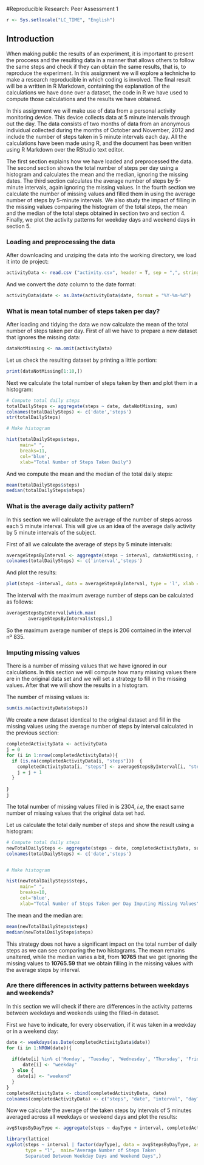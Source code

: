 
#Reproducible Research: Peer Assessment 1

```r
r <- Sys.setlocale("LC_TIME", "English")
```

## Introduction

When making public the results of an experiment, it is important to present the proccess and the resulting data in a manner that allows others to follow the same steps and check if they can obtain the same results, that is, to reproduce the experiment. In this assignment we will explore a techniche to make a research reproducible in which coding is involved. The final result will be a written in R Markdown, containing the explanation of the calculations we have done over a dataset, the code in R we have used to compute those calculations and the results we have obtained.

In this assignment we will make use of data from a personal activity monitoring device. This device collects data at 5 minute intervals through out the day. The data consists of two months of data from an anonymous individual collected during the months of October and November, 2012 and include the number of steps taken in 5 minute intervals each day. All the calculations have been made using R, and the document has been written using R Markdown over the RStudio text editor.

The first section explains how we have loaded and preprocessed the data. The second section shows the total number of steps per day using a histogram and calculates the mean and the median, ignoring the missing dates. The third section calculates the average number of steps by 5-minute intervals, again ignoring the missing values. In the fourth section we calculate the number of missing values and filled them in using the average number of steps by 5-minute intervals. We also study the impact of filling in the missing values comparing the histogram of the total steps, the mean and the median of the total steps obtained in section two and section 4. Finally, we plot the activity patterns for weekday days and weekend days in section 5.


### Loading and preprocessing the data

After downloading and unziping the data into the working directory, we load it into de project:

```r
activityData <- read.csv ("activity.csv", header = T, sep = ",", stringsAsFactors = F)
```

And we convert the *date* column to the date format:

```r
activityData$date <- as.Date(activityData$date, format = "%Y-%m-%d")
```

### What is mean total number of steps taken per day?

After loading and tidying the data we now calculate the mean of the total number of steps taken per day. First of all we have to prepare a new dataset that ignores the missing data:

```r
dataNotMissing <- na.omit(activityData)
```

Let us check the resulting dataset by printing a little portion:

```r
print(dataNotMissing[1:10,])
```

Next we calculate the total number of steps taken by then and plot them in a histogram:

```r

# Compute total daily steps
totalDailySteps <- aggregate(steps ~ date, dataNotMissing, sum)
colnames(totalDailySteps) <- c('date','steps')
str(totalDailySteps)

# Make histogram

hist(totalDailySteps$steps, 
     main=" ",
     breaks=11,
     col='blue',
     xlab="Total Number of Steps Taken Daily")
```

And we compute the mean and the median of the total daily steps:

```r
mean(totalDailySteps$steps)
median(totalDailySteps$steps)

```

### What is the average daily activity pattern?

In this section we will calculate the average of the number of steps across each 5 minute interval. This will give us an idea of the average daily activity by 5 minute intervals of the subject.

First of all we calculate the average of steps by 5 minute intervals:

```r
averageStepsByInterval <- aggregate(steps ~ interval, dataNotMissing, mean)
colnames(totalDailySteps) <- c('interval','steps')
```

And plot the results:

```r

plot(steps ~interval, data = averageStepsByInterval, type = 'l', xlab = 'Time intervals of 5 minutes', ylab = 'Average steps', main = 'Average number of steps taken in intervals of 5 minutes in a day', col = 'red')

```

The interval with the maximum average number of steps can be calculated as follows:

```r
averageStepsByInterval[which.max(  
        averageStepsByInterval$steps),]
```
So the maximum average number of steps is 206 contained in the interval nº 835.

### Imputing missing values

There is a number of missing values that we have ignored in our calculations. In this section we will compute how many missing values there are in the original data set and we will set a strategy to fill in the missing values. After that we will show the results in a histogram.

The number of missing values is:

```r

sum(is.na(activityData$steps))

``` 

We create a new dataset identical to the original dataset and fill in the missing values using the average number of steps by interval calculated in the previous section:

```r

completedActivityData <- activityData
j = 0
for (i in 1:nrow(completedActivityData)){
  if (is.na(completedActivityData[i, "steps"]))  {
    completedActivityData[i, "steps"] <- averageStepsByInterval[i, "steps"]
    j = j + 1
  }
  
}
j
```

The total number of missing values filled in is 2304, *i.e*, the exact same number of missing values that the original data set had. 

Let us calculate the total daily number of steps and show the result using a histogram: 
```r

# Compute total daily steps
newTotalDailySteps <- aggregate(steps ~ date, completedActivityData, sum)
colnames(totalDailySteps) <- c('date','steps')


# Make histogram

hist(newTotalDailySteps$steps, 
     main=" ",
     breaks=10,
     col='blue',
     xlab="Total Number of Steps Taken per Day Imputing Missing Values")
```

The mean and the median are:

```r
mean(newTotalDailySteps$steps)
median(newTotalDailySteps$steps)

```

This strategy does not have a significant impact on the total number of daily steps as we can see comparing the two histograms. The mean remains unaltered, while the median varies a bit, from **10765** that we get ignoring the missing values to **10765.59** that we obtain filling in the missing values with the average steps by interval.


### Are there differences in activity patterns between weekdays and weekends?

In this section we will check if there are differences in the activity patterns between weekdays and weekends using the filled-in dataset.

First we have to indicate, for every observation, if it was taken in a weekday or in a weekend day:

```r

date <- weekdays(as.Date(completedActivityData$date))
for (i in 1:NROW(date)){
  
  if(date[i] %in% c('Monday', 'Tuesday', 'Wednesday', 'Thursday', 'Friday')){
      date[i] <- "weekday"
  } else {
    date[i] <- "weekend"
  }
}
completedActivityData <- cbind(completedActivityData, date) 
colnames(completedActivityData) <- c("steps", "date", "interval", "dayType")

```

Now we calculate the average of the taken steps by intervals of 5 minutes averaged across all weekdays or weekend days and plot the results:

```r

avgStepsByDayType <- aggregate(steps ~ dayType + interval, completedActivityData, mean)

library(lattice)
xyplot(steps ~ interval | factor(dayType), data = avgStepsByDayType, aspect = 1/2, 
       type = "l",  main="Average Number of Steps Taken 
       Separated Between Weekday Days and Weekend Days",)
```